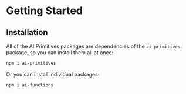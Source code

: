 # Getting Started

## Installation

All of the AI Primitives packages are dependencies of the `ai-primitives` package, so you can install them all at once:

```sh npm2yarn copy
npm i ai-primitives
```

Or you can install individual packages:

```sh npm2yarn copy
npm i ai-functions 
```


